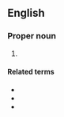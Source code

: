==English==

===Proper noun===
{{en-proper noun}}

# {{abbreviation of|en|4 Kings}}

====Related terms====
* {{l|en|1 Kgs}}
* {{l|en|2 Kgs}}
* {{l|en|3 Kgs}}